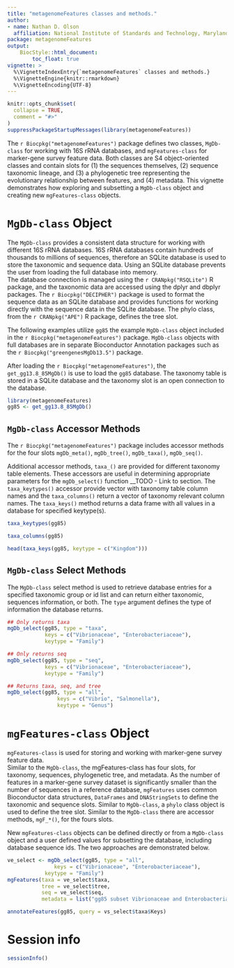 ```yaml
---
title: "metagenomeFeatures classes and methods."
author: 
- name: Nathan D. Olson
  affiliation: National Institute of Standards and Technology, Maryland, USA
package: metagenomeFeatures
output: 
    BiocStyle::html_document:
        toc_float: true
vignette: >
  %\VignetteIndexEntry{`metagenomeFeatures` classes and methods.}
  %\VignetteEngine{knitr::rmarkdown}
  %\VignetteEncoding{UTF-8}
---
```


```r
knitr::opts_chunk$set(
  collapse = TRUE,
  comment = "#>"
)
suppressPackageStartupMessages(library(metagenomeFeatures)) 
```

The `r Biocpkg("metagenomeFeatures")` package defines two classes, `MgDb-class` for working with 16S rRNA databases, and `mgFeatures-class` for marker-gene survey feature data. 
Both classes are S4 object-oriented classes and contain slots for (1) the sequences themselves, 
(2) sequence taxonomic lineage, 
and (3) a phylogenetic tree representing the evolutionary relationship between features, 
and (4) metadata.
This vignette demonstrates how exploring and subsetting a `MgDb-class` object and creating new `mgFeatures-class` objects. 

# `MgDb-class` Object 
The `MgDb-class` provides a consistent data structure for working with different 16S rRNA databases. 
16S rRNA databases contain hundreds of thousands to millions of sequences, therefore an SQLite database is used to store the taxonomic and sequence data. 
Using an SQLite database prevents the user from loading the full database into memory.  
The database connection is managed using the `r CRANpkg("RSQLite")` R package, and the taxonomic data are accessed using the dplyr and dbplyr packages. 
The `r Biocpkg("DECIPHER")` package is used to format the sequence data as an SQLite database and provides functions for working directly with the sequence data in the SQLite database. 
The phylo class, from the `r CRANpkg("APE")` R package, defines the tree slot. 

The following examples utilize `gg85` the example `MgDb-class` object included in the `r Biocpkg("metagenomeFeatures")` package. `MgDb-class` objects with full databases are in separate Bioconductor Annotation packages such as the `r Biocpkg("greengenesMgDb13.5")` package.

After loading the `r Biocpkg("metagenomeFeatures")`, the `get_gg13.8_85MgDb()` is use to load the `gg85` database. The taxonomy table is stored in a SQLite database and the taxonomy slot is an open connection to the database. 

```r
library(metagenomeFeatures)
gg85 <- get_gg13.8_85MgDb()
```


## `MgDb-class` Accessor Methods
The `r Biocpkg("metagenomeFeatures")` package includes accessor methods for the four slots `mgDb_meta()`, `mgDb_tree()`, `mgDb_taxa()`, `mgDb_seq()`.  

Additional accessor methods, `taxa_()` are provided for different taxonomy table elements. 
These accessors are useful in determining appropriate parameters for the `mgDb_select()` function __TODO - Link to section.
The `taxa_keytypes()` accessor provide vector with taxonomy table column names and the `taxa_columns()` return a vector of taxonomy relevant column names. 
The `taxa_keys()` method returns a data frame with all values in a database for specified keytype(s). 

```r
taxa_keytypes(gg85)

taxa_columns(gg85)

head(taxa_keys(gg85, keytype = c("Kingdom")))
```


## `MgDb-class` Select Methods
The `MgDb-class` select method is used to retrieve database entries for a specified taxonomic group or id list and can return either taxonomic, sequences information, or both.
The `type` argument defines the type of information the database returns. 

```r
## Only returns taxa
mgDb_select(gg85, type = "taxa",
            keys = c("Vibrionaceae", "Enterobacteriaceae"),
            keytype = "Family")

## Only returns seq
mgDb_select(gg85, type = "seq",
            keys = c("Vibrionaceae", "Enterobacteriaceae"),
            keytype = "Family")

## Returns taxa, seq, and tree
mgDb_select(gg85, type = "all",
                keys = c("Vibrio", "Salmonella"),
                keytype = "Genus")
```

# `mgFeatures-class` Object
`mgFeatures-class` is used for storing and working with marker-gene survey feature data.  
Similar to the `MgDb-class`, the mgFeatures-class has four slots, for taxonomy, sequences, phylogenetic tree, and metadata. 
As the number of features in a marker-gene survey dataset is significantly smaller than the number of sequences in a reference database, 
`mgFeatures` uses common Bioconductor data structures, 
`DataFrames` and `DNAStringSets` to define the taxonomic and sequence slots. 
Similar to `MgDb-class`, a `phylo` class object is used to define the tree slot. 
Similar to the `MgDb-class` there are accessor methods, `mgF_*()`, for the fours slots. 

New `mgFeatures-class` objects can be defined directly or from a `MgDb-class` object and a user defined values for subsetting the database, including database sequence ids. 
The two approaches are demonstrated below. 

```r
ve_select <- mgDb_select(gg85, type = "all",
               keys = c("Vibrionaceae", "Enterobacteriaceae"),
            keytype = "Family")
mgFeatures(taxa = ve_select$taxa, 
           tree = ve_select$tree, 
           seq = ve_select$seq,
           metadata = list("gg85 subset Vibrionaceae and Enterobacteriaceae Family"))
```

```r
annotateFeatures(gg85, query = vs_select$taxa$Keys)
```





# Session info {.unnumbered}
```r
sessionInfo()
```

